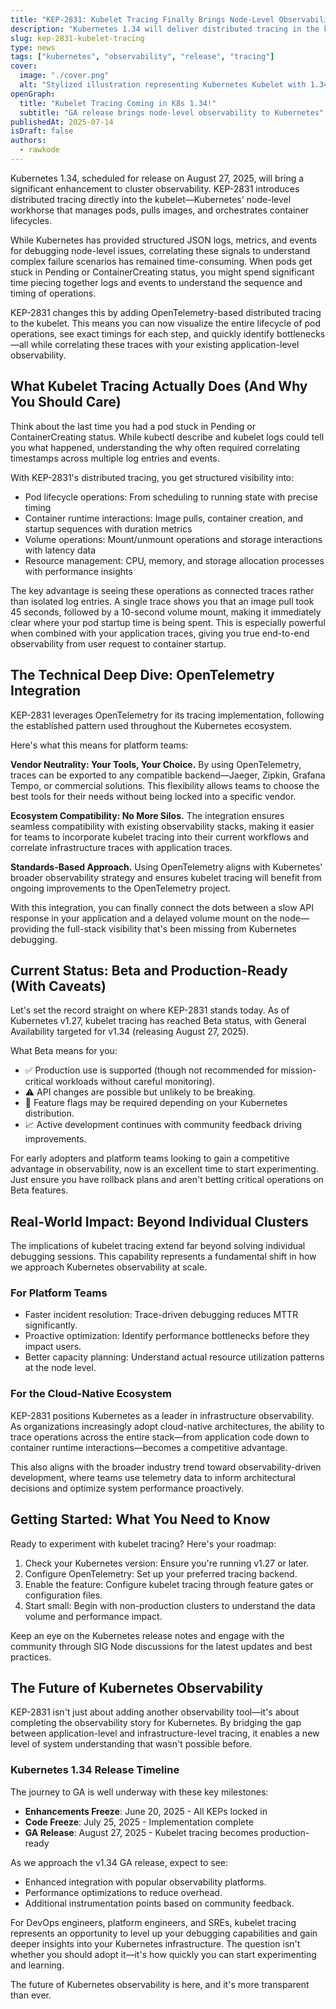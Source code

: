 ```yaml
---
title: "KEP-2831: Kubelet Tracing Finally Brings Node-Level Observability to Kubernetes"
description: "Kubernetes 1.34 will deliver distributed tracing in the kubelet, providing unprecedented visibility into node-level operations that have been a debugging black box until now."
slug: kep-2831-kubelet-tracing
type: news
tags: ["kubernetes", "observability", "release", "tracing"]
cover:
  image: "./cover.png"
  alt: "Stylized illustration representing Kubernetes Kubelet with 1.34 OTEL integration. On the left, the Kubernetes logo appears above the word 'kubelet' in bold white text on a blue-to-green gradient background. On the right, a futuristic isometric design shows interconnected nodes and servers with flowing lines, symbolizing telemetry and observability connections."
openGraph:
  title: "Kubelet Tracing Coming in K8s 1.34!"
  subtitle: "GA release brings node-level observability to Kubernetes"
publishedAt: 2025-07-14
isDraft: false
authors:
  - rawkode
---
```


Kubernetes 1.34, scheduled for release on August 27, 2025, will bring a significant enhancement to cluster observability. KEP-2831 introduces distributed tracing directly into the kubelet—Kubernetes' node-level workhorse that manages pods, pulls images, and orchestrates container lifecycles.

While Kubernetes has provided structured JSON logs, metrics, and events for debugging node-level issues, correlating these signals to understand complex failure scenarios has remained time-consuming. When pods get stuck in Pending or ContainerCreating status, you might spend significant time piecing together logs and events to understand the sequence and timing of operations.

KEP-2831 changes this by adding OpenTelemetry-based distributed tracing to the kubelet. This means you can now visualize the entire lifecycle of pod operations, see exact timings for each step, and quickly identify bottlenecks—all while correlating these traces with your existing application-level observability.

## What Kubelet Tracing Actually Does (And Why You Should Care)

Think about the last time you had a pod stuck in Pending or ContainerCreating status. While kubectl describe and kubelet logs could tell you what happened, understanding the why often required correlating timestamps across multiple log entries and events.

With KEP-2831's distributed tracing, you get structured visibility into:

- Pod lifecycle operations: From scheduling to running state with precise timing
- Container runtime interactions: Image pulls, container creation, and startup sequences with duration metrics
- Volume operations: Mount/unmount operations and storage interactions with latency data
- Resource management: CPU, memory, and storage allocation processes with performance insights

The key advantage is seeing these operations as connected traces rather than isolated log entries. A single trace shows you that an image pull took 45 seconds, followed by a 10-second volume mount, making it immediately clear where your pod startup time is being spent. This is especially powerful when combined with your application traces, giving you true end-to-end observability from user request to container startup.

## The Technical Deep Dive: OpenTelemetry Integration

KEP-2831 leverages OpenTelemetry for its tracing implementation, following the established pattern used throughout the Kubernetes ecosystem.

Here's what this means for platform teams:

**Vendor Neutrality: Your Tools, Your Choice.** By using OpenTelemetry, traces can be exported to any compatible backend—Jaeger, Zipkin, Grafana Tempo, or commercial solutions. This flexibility allows teams to choose the best tools for their needs without being locked into a specific vendor.

**Ecosystem Compatibility: No More Silos.** The integration ensures seamless compatibility with existing observability stacks, making it easier for teams to incorporate kubelet tracing into their current workflows and correlate infrastructure traces with application traces.

**Standards-Based Approach.** Using OpenTelemetry aligns with Kubernetes' broader observability strategy and ensures kubelet tracing will benefit from ongoing improvements to the OpenTelemetry project.

With this integration, you can finally connect the dots between a slow API response in your application and a delayed volume mount on the node—providing the full-stack visibility that's been missing from Kubernetes debugging.

## Current Status: Beta and Production-Ready (With Caveats)

Let's set the record straight on where KEP-2831 stands today. As of Kubernetes v1.27, kubelet tracing has reached Beta status, with General Availability targeted for v1.34 (releasing August 27, 2025).

What Beta means for you:

- ✅ Production use is supported (though not recommended for mission-critical workloads without careful monitoring).
- ⚠️ API changes are possible but unlikely to be breaking.
- 🔄 Feature flags may be required depending on your Kubernetes distribution.
- 📈 Active development continues with community feedback driving improvements.

For early adopters and platform teams looking to gain a competitive advantage in observability, now is an excellent time to start experimenting. Just ensure you have rollback plans and aren't betting critical operations on Beta features.

## Real-World Impact: Beyond Individual Clusters

The implications of kubelet tracing extend far beyond solving individual debugging sessions. This capability represents a fundamental shift in how we approach Kubernetes observability at scale.

### For Platform Teams

- Faster incident resolution: Trace-driven debugging reduces MTTR significantly.
- Proactive optimization: Identify performance bottlenecks before they impact users.
- Better capacity planning: Understand actual resource utilization patterns at the node level.

### For the Cloud-Native Ecosystem

KEP-2831 positions Kubernetes as a leader in infrastructure observability. As organizations increasingly adopt cloud-native architectures, the ability to trace operations across the entire stack—from application code down to container runtime interactions—becomes a competitive advantage.

This also aligns with the broader industry trend toward observability-driven development, where teams use telemetry data to inform architectural decisions and optimize system performance proactively.

## Getting Started: What You Need to Know

Ready to experiment with kubelet tracing? Here's your roadmap:

1. Check your Kubernetes version: Ensure you're running v1.27 or later.
2. Configure OpenTelemetry: Set up your preferred tracing backend.
3. Enable the feature: Configure kubelet tracing through feature gates or configuration files.
4. Start small: Begin with non-production clusters to understand the data volume and performance impact.

Keep an eye on the Kubernetes release notes and engage with the community through SIG Node discussions for the latest updates and best practices.

## The Future of Kubernetes Observability

KEP-2831 isn't just about adding another observability tool—it's about completing the observability story for Kubernetes. By bridging the gap between application-level and infrastructure-level tracing, it enables a new level of system understanding that wasn't possible before.

### Kubernetes 1.34 Release Timeline

The journey to GA is well underway with these key milestones:

- **Enhancements Freeze**: June 20, 2025 - All KEPs locked in
- **Code Freeze**: July 25, 2025 - Implementation complete
- **GA Release**: August 27, 2025 - Kubelet tracing becomes production-ready

As we approach the v1.34 GA release, expect to see:

- Enhanced integration with popular observability platforms.
- Performance optimizations to reduce overhead.
- Additional instrumentation points based on community feedback.

For DevOps engineers, platform engineers, and SREs, kubelet tracing represents an opportunity to level up your debugging capabilities and gain deeper insights into your Kubernetes infrastructure. The question isn't whether you should adopt it—it's how quickly you can start experimenting and learning.

The future of Kubernetes observability is here, and it's more transparent than ever.
